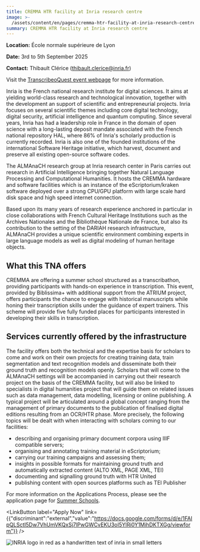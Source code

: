 ```yaml
---
title: CREMMA HTR facility at Inria research centre
image: >-
  /assets/content/en/pages/cremma-htr-facility-at-inria-research-centre-paris-france-2025/image.jpg
summary: CREMMA HTR facility at Inria research centre
---
```

**Location:** École normale supérieure de Lyon

**Date:** 3rd to 5th September 2025

**Contact:** Thibault Clérice ([thibault.clerice@inria.fr](mailto:thibault.clerice@inria.fr))

Visit the [TranscribeoQuest event webpage](https://transcriboquest.sciencesconf.org/) for more information.

Inria is the French national research institute for digital sciences. It aims at yielding world-class research and technological innovation, together with the development an support of scientific and entrepreneurial projects. Inria focuses on several scientific themes including core digital technology, digital security, artificial intelligence and quantum computing. Since several years, Inria has had a leadership role in France in the domain of open science with a long-lasting deposit mandate associated with the French national repository HAL, where 86% of Inria's scholarly production is currently recorded. Inria is also one of the founded institutions of the international Software Heritage initiative, which harvest, document and preserve all existing open-source software codes.

The ALMAnaCH research group at Inria research center in Paris carries out research in Artificial Intelligence bringing together Natural Language Processing and Computational Humanities. It hosts the CREMMA hardware and software facilities which is an instance of the eScriptorium/kraken software deployed over a strong CPU/GPU platform with large scale hard disk space and high speed internet connection.

Based upon its many years of research experience anchored in particular in close collaborations with French Cultural Heritage Institutions such as the Archives Nationales and the Bibliothèque Nationale de France, but also its contribution to the setting of the DARIAH research infrastructure, ALMAnaCH provides a unique scientific environment combining experts in large language models as well as digital modeling of human heritage objects.

## What this TNA offers

CREMMA are offering a summer school structured as a transcribathon, providing participants with hands-on experience in transcription. This event, provided by Biblissima+ with additional support from the ATRIUM project, offers participants the chance to engage with historical manuscripts while honing their transcription skills under the guidance of expert trainers. This scheme will provide five fully funded places for participants interested in developing their skills in transcription.

## Services currently offered by the infrastructure

The facility offers both the technical and the expertise basis for scholars to come and work on their own projects for creating training data, train segmentation and text recognition models and disseminate both their ground truth and recognition models openly. Scholars that will come to the ALMAnaCH settings will be accompanied in carrying out their research project on the basis of the CREMMA facility, but will also be linked to specialists in digital humanities project that will guide them on related issues such as data management, data modelling, licensing or online publishing. A typical project will be articulated around a global concept ranging from the management of primary documents to the publication of finalised digital editions resulting from an OCR/HTR phase. More precisely, the following topics will be dealt with when interacting with scholars coming to our facilities:

* describing and organising primary document corpora using IIIF compatible servers;
* organising and annotating training material in eScriptorium;
* carrying our training campaigns and assessing them;
* insights in possible formats for maintaining ground truth and automatically extracted content
  (ALTO XML, PAGE XML, TEI)
* documenting and signalling ground truth with HTR United
* publishing content with open sources platforms such as TEI Publisher



For more information on the Applications Process, please see the application page for [Summer Schools](https://atrium-research.eu/transnational-access-scheme-application-process-summer-schools).

<LinkButton label="Apply Now" link={{"discriminant":"external","value":"https://docs.google.com/forms/d/e/1FAIpQLSctI5Dw7VhUmVKQxSj7lPwGWCvEKU3oI5YlRi0Y1MihDKTXGg/viewform"}} />

![INRIA logo in red as a handwritten text of inria in small letters](/assets/content/en/pages/cremma-htr-facility-at-inria-research-centre-paris-france-2025/logo.png)
